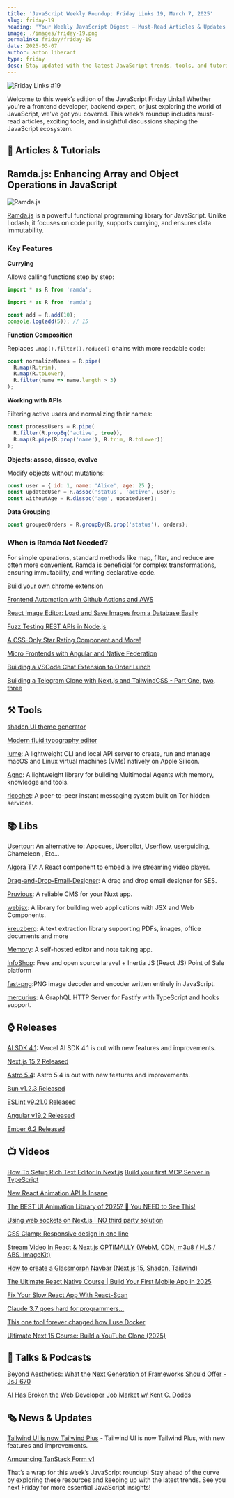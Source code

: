 ```yaml
---
title: 'JavaScript Weekly Roundup: Friday Links 19, March 7, 2025'
slug: friday-19
heading: 'Your Weekly JavaScript Digest – Must-Read Articles & Updates'
image: ./images/friday-19.png
permalink: friday/friday-19
date: 2025-03-07
author: anton liberant
type: friday
desc: Stay updated with the latest JavaScript trends, tools, and tutorials in our weekly roundup for March 7, 2025. Explore insightful links and key industry updates.
---
```


![Friday Links #19](./images/friday-19.png)

Welcome to this week’s edition of the JavaScript Friday Links! Whether you're a frontend developer, backend expert, or just exploring the world of JavaScript, we've got you covered. This week’s roundup includes must-read articles, exciting tools, and insightful discussions shaping the JavaScript ecosystem.

## 📜 Articles & Tutorials

## Ramda.js: Enhancing Array and Object Operations in JavaScript

![Ramda.js](./images/ramdajs.png)

[Ramda.js](https://ramdajs.com/) is a powerful functional programming library for JavaScript. Unlike Lodash, it focuses on code purity, supports currying, and ensures data immutability.

### Key Features

**Currying**

Allows calling functions step by step:

```js
import * as R from 'ramda';

import * as R from 'ramda';

const add = R.add(10);
console.log(add(5)); // 15
```

**Function Composition**

Replaces `.map().filter().reduce()` chains with more readable code:

```js
const normalizeNames = R.pipe(
  R.map(R.trim),
  R.map(R.toLower),
  R.filter(name => name.length > 3)
);
```

**Working with APIs**

Filtering active users and normalizing their names:

```js
const processUsers = R.pipe(
  R.filter(R.propEq('active', true)),
  R.map(R.pipe(R.prop('name'), R.trim, R.toLower))
);
```

**Objects: assoc, dissoc, evolve**

Modify objects without mutations:

```js
const user = { id: 1, name: 'Alice', age: 25 };
const updatedUser = R.assoc('status', 'active', user);
const withoutAge = R.dissoc('age', updatedUser);
```

**Data Grouping**

```js
const groupedOrders = R.groupBy(R.prop('status'), orders);
```

### When is Ramda Not Needed?

For simple operations, standard methods like map, filter, and reduce are often more convenient. Ramda is beneficial for complex transformations, ensuring immutability, and writing declarative code.

[Build your own chrome extension](https://www.allanfernandes.dev/blog/build-your-own-chrome-extension)

[Frontend Automation with Github Actions and AWS](https://techhub.iodigital.com/articles/frontend-automation-with-github-actions-and-aws)

[React Image Editor: Load and Save Images from a Database Easily](https://www.syncfusion.com/blogs/post/load-save-image-in-react-image-editor)

[Fuzz Testing REST APIs in Node.js](https://blog.appsignal.com/2025/01/22/fuzz-testing-rest-apis-in-nodejs.html)

[A CSS-Only Star Rating Component and More!](https://css-tricks.com/a-css-only-star-rating-component-and-more-part-1/)

[Micro Frontends with Angular and Native Federation](https://blog.angular.dev/micro-frontends-with-angular-and-native-federation-7623cfc5f413)

[Building a VSCode Chat Extension to Order Lunch](https://neon.tech/blog/building-a-vscode-chat-extension-to-order-lunch)

[Building a Telegram Clone with Next.js and TailwindCSS - Part One](https://tropicolx.hashnode.dev/building-a-telegram-clone-with-nextjs-and-tailwindcss-part-one), [two](https://tropicolx.hashnode.dev/building-a-telegram-clone-with-nextjs-and-tailwindcss-part-two), [three](https://tropicolx.hashnode.dev/building-a-telegram-clone-with-nextjs-and-tailwindcss-part-three)

## ⚒️ Tools

[shadcn UI theme generator](https://zippystarter.com/tools/shadcn-ui-theme-generator)

[Modern fluid typography editor](https://modern-fluid-typography.vercel.app/)

[lume](https://github.com/trycua/lume): A lightweight CLI and local API server to create, run and manage macOS and Linux virtual machines (VMs) natively on Apple Silicon.

[Agno](https://github.com/agno-agi/agno): A lightweight library for building Multimodal Agents with memory, knowledge and tools.

[ricochet](https://github.com/ricochet-im/ricochet): A peer-to-peer instant messaging system built on Tor hidden services.

## 📚 Libs

[Usertour](https://github.com/usertour/usertour): An alternative to: Appcues, Userpilot, Userflow, userguiding, Chameleon , Etc...

[Algora TV](https://github.com/algora-io/tv): A React component to embed a live streaming video player.

[Drag-and-Drop-Email-Designer](https://github.com/SendWithSES/Drag-and-Drop-Email-Designer): A drag and drop email designer for SES.

[Pruvious](https://github.com/pruvious/pruvious/tree/v4): A reliable CMS for your Nuxt app.

[webjsx](https://github.com/webjsx/webjsx): A library for building web applications with JSX and Web Components.

[kreuzberg](https://github.com/Goldziher/kreuzberg): A text extraction library supporting PDFs, images, office documents and more

[Memory](https://github.com/yousboot/Memory): A self-hosted editor and note taking app.

[InfoShop](https://github.com/NifrasUsanar/InfoShop): Free and open source laravel + Inertia JS (React JS) Point of Sale platform

[fast-png](https://github.com/image-js/fast-png):PNG image decoder and encoder written entirely in JavaScript.

[mercurius](https://github.com/mercurius-js/mercurius): A GraphQL HTTP Server for Fastify with TypeScript and hooks support.

## ⌚ Releases

[AI SDK 4.1](https://vercel.com/blog/ai-sdk-4-1): Vercel AI SDK 4.1 is out with new features and improvements.

[Next.js 15.2 Released](https://nextjs.org/blog/next-15-2)

[Astro 5.4](https://astro.build/blog/astro-540/): Astro 5.4 is out with new features and improvements.

[Bun v1.2.3 Released](https://bun.sh/blog/bun-v1.2.3)

[ESLint v9.21.0 Released](https://eslint.org/blog/2025/02/eslint-v9.21.0-released/)

[Angular v19.2 Released](https://github.com/angular/angular/releases/tag/19.2.0)

[Ember 6.2 Released](https://blog.emberjs.com/ember-released-6-2/)

## 📺 Videos

[How To Setup Rich Text Editor In Next.js](https://www.youtube.com/watch?v=mKIQZNKdU2w&t=915s)
[Build your first MCP Server in TypeScript](https://www.youtube.com/watch?v=8m-O_KiHRjk)

[New React Animation API Is Insane](https://www.youtube.com/watch?v=OTP4hhX_xpM)

[The BEST UI Animation Library of 2025? 🤯 You NEED to See This!](https://www.youtube.com/watch?v=bMqi1ujAgUc)

[Using web sockets on Next.js | NO third party solution](https://www.youtube.com/watch?v=9DEvkYB5_A4)

[CSS Clamp: Responsive design in one line](https://www.youtube.com/watch?v=w11cMyzKQ2A)

[Stream Video In React & Next.js OPTIMALLY (WebM, CDN, m3u8 / HLS / ABS, ImageKit)](https://www.youtube.com/watch?v=jHVDnbuB23k)

[How to create a Glassmorph Navbar (Next.js 15, Shadcn, Tailwind)](https://www.youtube.com/watch?v=YxnxghkFqjI)

[The Ultimate React Native Course | Build Your First Mobile App in 2025](https://www.youtube.com/watch?v=wbj-DuaL748)

[Fix Your Slow React App With React-Scan](https://www.youtube.com/watch?v=3EnathFYgz8)

[Claude 3.7 goes hard for programmers…](https://www.youtube.com/watch?v=x2WtHZciC74)

[This one tool forever changed how I use Docker](https://www.youtube.com/watch?v=IUAk1pjXDWM)

[Ultimate Next 15 Course: Build a YouTube Clone (2025)](https://www.youtube.com/watch?v=ArmPzvHTcfQ)

## 🎤 Talks & Podcasts

[Beyond Aesthetics: What the Next Generation of Frameworks Should Offer - JsJ_670](https://player.fm/series/javascript-jabber-130015/beyond-aesthetics-what-the-next-generation-of-frameworks-should-offer-jsj-670)

[AI Has Broken the Web Developer Job Market w/ Kent C. Dodds](https://www.htmlallthethings.com/podcasts/ai-has-broken-the-web-developer-job-market-w-kent-c-dodds)

## 🗞️ News & Updates

[Tailwind UI is now Tailwind Plus](https://tailwindcss.com/blog/tailwind-plus) - Tailwind UI is now Tailwind Plus, with new features and improvements.

[Announcing TanStack Form v1](https://tanstack.com/blog/announcing-tanstack-form-v1)

That’s a wrap for this week’s JavaScript roundup! Stay ahead of the curve by exploring these resources and keeping up with the latest trends. See you next Friday for more essential JavaScript insights!
